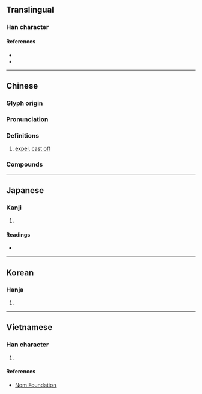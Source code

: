 {{also|屏}}
{{character info}}
{{character info|0xfa8f}}
==Translingual==

===Han character===
{{Han char|rn=64|rad=手|as=11|sn=14|four=57041|canj=QSTT,QSYJ,XQSYJ|ids=⿰扌屏(GHT),⿰扌屛(JK)}}

====References====
* {{Han ref|kx=0449.250|dkj=12575|dj=0800.100|hdz=31926.010|uh=6452|ud=25682|bh=B4AC|bd=46252}}
* {{Han ref|uh=FA8F}}

----

==Chinese==
{{zh-forms|alt=屏-second round simplified}}

===Glyph origin===
{{Han etym}}

===Pronunciation===
{{zh-pron
|m=bìng
|c=bing2,bing3
|h=pfs=piang/piâng
|md=
|mn=piaⁿ/phiaⁿ/piàⁿ
|w=
|mc=y
|oc=y
|cat=v
}}

===Definitions===
{{zh-hanzi}}

# [[expel]], [[cast off]]

===Compounds===
{{zh-der|摒棄|摒除|摒斥|摒掃:piang-so}}

----

==Japanese==

===Kanji===
{{ja-kanji|grade=|rs=手11}}

# {{rfdef|ja|sort=手11}}

====Readings====
* {{ja-readings|on=[[へい]] (hei), [[ひょう]] (hyō)|kun=[[はらう]] (harau)}}

----

==Korean==

===Hanja===
{{ko-hanja|hangeul=병|eumhun=제거할|rv=byeong|mr=pyŏng|y=pyeng}}

# {{rfdef|ko|sort=手11}}

----

==Vietnamese==

===Han character===
{{vi-hantu|rs=手11|bính}}

# {{rfdef|vi|sort=手11}}

====References====
* [http://nomfoundation.org/common/nom_details.php?codepoint=6452 Nom Foundation]